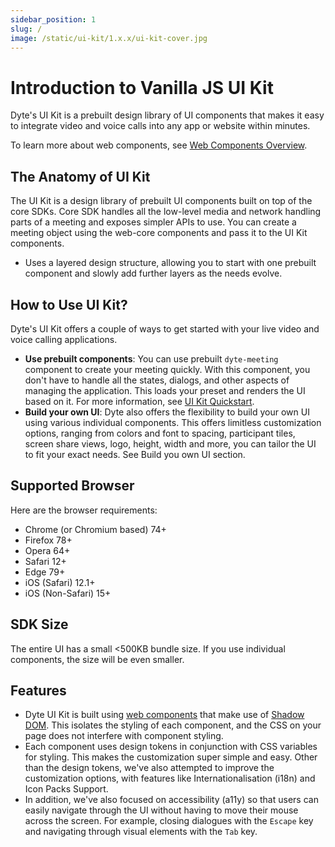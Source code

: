 ```yaml
---
sidebar_position: 1
slug: /
image: /static/ui-kit/1.x.x/ui-kit-cover.jpg
---
```


# Introduction to Vanilla JS UI Kit

Dyte's UI Kit is a prebuilt design library of UI components that makes it easy
to integrate video and voice calls into any app or website within minutes.

To learn more about web components, see
[Web Components Overview](https://www.webcomponents.org/introduction).

## The Anatomy of UI Kit

The UI Kit is a design library of prebuilt UI components built on top of the
core SDKs. Core SDK handles all the low-level media and network handling parts
of a meeting and exposes simpler APIs to use. You can create a meeting object
using the web-core components and pass it to the UI Kit components.

- Uses a layered design structure, allowing you to start with one prebuilt
  component and slowly add further layers as the needs evolve.

## How to Use UI Kit?

Dyte's UI Kit offers a couple of ways to get started with your live video and
voice calling applications.

- **Use prebuilt components**: You can use prebuilt `dyte-meeting` component to
  create your meeting quickly. With this component, you don't have to handle all
  the states, dialogs, and other aspects of managing the application. This loads
  your preset and renders the UI based on it. For more information, see
  [UI Kit Quickstart](/ui-kit/quickstart).
- **Build your own UI**: Dyte also offers the flexibility to build your own UI
  using various individual components. This offers limitless customization
  options, ranging from colors and font to spacing, participant tiles, screen
  share views, logo, height, width and more, you can tailor the UI to fit your
  exact needs. See Build you own UI section.

## Supported Browser

Here are the browser requirements:

- Chrome (or Chromium based) 74+
- Firefox 78+
- Opera 64+
- Safari 12+
- Edge 79+
- iOS (Safari) 12.1+
- iOS (Non-Safari) 15+

## SDK Size

The entire UI has a small <500KB bundle size. If you use individual components,
the size will be even smaller.

## Features

- Dyte UI Kit is built using
  [web components](https://developer.mozilla.org/en-US/docs/Web/Web_Components)
  that make use of
  [Shadow DOM](https://developer.mozilla.org/en-US/docs/Web/Web_Components/Using_shadow_DOM).
  This isolates the styling of each component, and the CSS on your page does not
  interfere with component styling.
- Each component uses design tokens in conjunction with CSS variables for
  styling. This makes the customization super simple and easy. Other than the
  design tokens, we've also attempted to improve the customization options, with
  features like Internationalisation (i18n) and Icon Packs Support.
- In addition, we've also focused on accessibility (a11y) so that users can
  easily navigate through the UI without having to move their mouse across the
  screen. For example, closing dialogues with the `Escape` key and navigating
  through visual elements with the `Tab` key.

